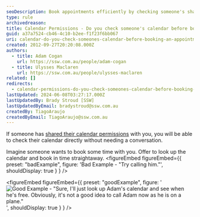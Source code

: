 ```yaml
---
seoDescription: Book appointments efficiently by checking someone's shared calendar permissions before scheduling a meeting.
type: rule
archivedreason:
title: Calendar Permissions - Do you check someone's calendar before booking an appointment?
guid: a37a7524-cb46-4c10-b2ee-f1f23f6bb067
uri: calendar-do-you-check-someones-calendar-before-booking-an-appointment
created: 2012-09-27T20:20:08.000Z
authors:
  - title: Adam Cogan
    url: https://ssw.com.au/people/adam-cogan
  - title: Ulysses Maclaren
    url: https://ssw.com.au/people/ulysses-maclaren
related: []
redirects:
  - calendar-permissions-do-you-check-someones-calendar-before-booking-an-appointment
lastUpdated: 2024-06-08T03:27:17.000Z
lastUpdatedBy: Brady Stroud [SSW]
lastUpdatedByEmail: bradystroud@ssw.com.au
createdBy: TiagoAraujo
createdByEmail: TiagoAraujo@ssw.com.au
---
```


If someone has [shared their calendar permissions](/calendar-do-you-allow-full-access-to-calendar-admins) with you, you will be able to check their calendar directly without needing a conversation.

Imagine someone wants to book some time with you. Offer to look up the calendar and book in time straightaway.
<figureEmbed figureEmbed={{
  preset: "badExample",
  figure: 'Bad Example - "Try calling him."',
  shouldDisplay: true
} } />


<figureEmbed figureEmbed={{
  preset: "goodExample",
  figure: '![Good Example - "Sure, I\'ll just look up Adam\'s calendar and see when he\'s free. Obviously, it\'s not a good idea to call Adam now as he is on a plane."](adams-calendar.jpg)',
  shouldDisplay: true
} } />
